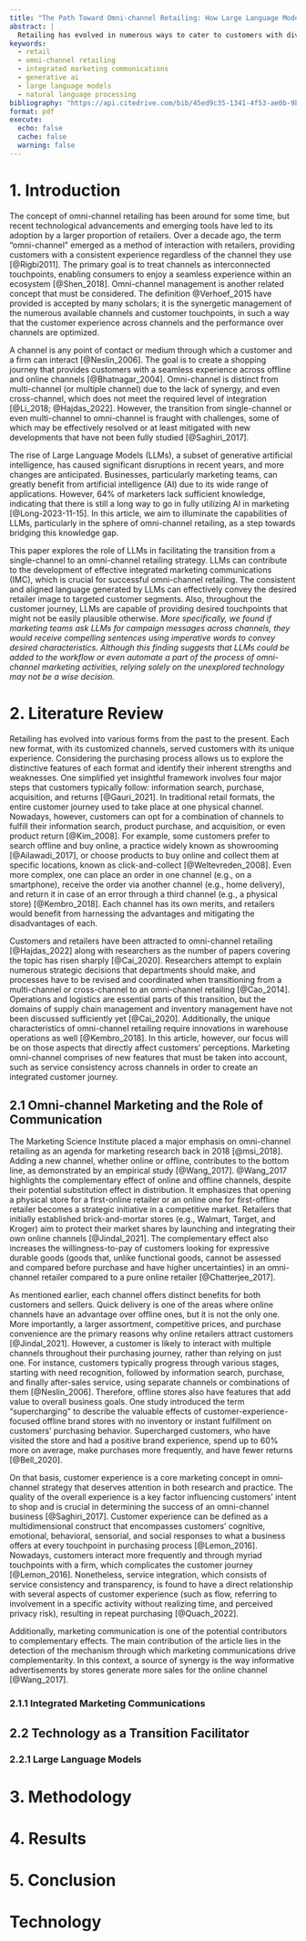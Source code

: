 ```yaml
---
title: "The Path Toward Omni-channel Retailing: How Large Language Model Facilitates Marketing Processes"
abstract: |
  Retailing has evolved in numerous ways to cater to customers with diverse needs and shopping behaviors. The products offered by a retailer can be accessed through various channels, such as traditional physical stores, websites, or mobile applications. However, the latest strategy, known as omni-channel retailing, emphasizes the customer journey rather than individual channels. This article reviews the characteristics of omni-channel retailing, focusing specifically on its unique marketing aspects and operations. We then explore the potential contributions of Large Language Models (LLMs) in achieving greater consistency and integration across channels, ultimately enhancing the customer experience. *findings*...
keywords: 
  - retail
  - omni-channel retailing
  - integrated marketing communications
  - generative ai
  - large language models
  - natural language processing
bibliography: "https://api.citedrive.com/bib/45ed9c35-1341-4f53-ae0b-9bd087b2ebcd/references.bib?x=eyJpZCI6ICI0NWVkOWMzNS0xMzQxLTRmNTMtYWUwYi05YmQwODdiMmViY2QiLCAidXNlciI6ICIzNzQ2IiwgInNpZ25hdHVyZSI6ICI4YmYxNmFiZjZjNzdjYjExYWRhNGVmNjNhZGQ0OWU2NGE3OGY5NjAzMzQwN2ZhMDZiZmI0ZDFlZDA4MDQwMjljIn0=/bibliography.bib"
format: pdf
execute: 
  echo: false
  cache: false
  warning: false
---
```


# 1. Introduction
The concept of omni-channel retailing has been around for some time, but recent technological advancements and emerging tools have led to its adoption by a larger proportion of retailers. Over a decade ago, the term “omni-channel” emerged as a method of interaction with retailers, providing customers with a consistent experience regardless of the channel they use [@Rigbi2011]. The primary goal is to treat channels as interconnected touchpoints, enabling consumers to enjoy a seamless experience within an ecosystem [@Shen_2018]. Omni-channel management is another related concept that must be considered. The definition @Verhoef_2015 have provided is accepted by many scholars; it is the synergetic management of the numerous available channels and customer touchpoints, in such a way that the customer experience across channels and the performance over channels are optimized. 

A channel is any point of contact or medium through which a customer and a firm can interact [@Neslin_2006]. The goal is to create a shopping journey that provides customers with a seamless experience across offline and online channels [@Bhatnagar_2004]. Omni-channel is distinct from multi-channel (or multiple channel) due to the lack of synergy, and even cross-channel, which does not meet the required level of integration [@Li_2018; @Hajdas_2022]. However, the transition from single-channel or even multi-channel to omni-channel is fraught with challenges, some of which may be effectively resolved or at least mitigated with new developments that have not been fully studied [@Saghiri_2017].

The rise of Large Language Models (LLMs), a subset of generative artificial intelligence, has caused significant disruptions in recent years, and more changes are anticipated. Businesses, particularly marketing teams, can greatly benefit from artificial intelligence (AI) due to its wide range of applications. However, 64% of marketers lack sufficient knowledge, indicating that there is still a long way to go in fully utilizing AI in marketing [@Long-2023-11-15]. In this article, we aim to illuminate the capabilities of LLMs, particularly in the sphere of omni-channel retailing, as a step towards bridging this knowledge gap.

This paper explores the role of LLMs in facilitating the transition from a single-channel to an omni-channel retailing strategy. LLMs can contribute to the development of effective integrated marketing communications (IMC), which is crucial for successful omni-channel retailing. The consistent and aligned language generated by LLMs can effectively convey the desired retailer image to targeted customer segments. Also, throughout the customer journey, LLMs are capable of providing desired touchpoints that might not be easily plausible otherwise. *More specifically, we found if marketing teams ask LLMs for campaign messages across channels, they would receive compelling sentences using imperative words to convey desired characteristics. Although this finding suggests that LLMs could be added to the workflow or even automate a part of the process of omni-channel marketing activities, relying solely on the unexplored technology may not be a wise decision.*

# 2. Literature Review
Retailing has evolved into various forms from the past to the present. Each new format, with its customized channels, served customers with its unique experience. Considering the purchasing process allows us to explore the distinctive features of each format and identify their inherent strengths and weaknesses. One simplified yet insightful framework involves four major steps that customers typically follow: information search, purchase, acquisition, and returns [@Gauri_2021]. In traditional retail formats, the entire customer journey used to take place at one physical channel. Nowadays, however, customers can opt for a combination of channels to fulfill their information search, product purchase, and acquisition, or even product return [@Kim_2008]. For example, some customers prefer to search offline and buy online, a practice widely known as showrooming [@Ailawadi_2017], or choose products to buy online and collect them at specific locations, known as click-and-collect [@Weltevreden_2008]. Even more complex, one can place an order in one channel (e.g., on a smartphone), receive the order via another channel (e.g., home delivery), and return it in case of an error through a third channel (e.g., a physical store) [@Kembro_2018]. Each channel has its own merits, and retailers would benefit from harnessing the advantages and mitigating the disadvantages of each.

Customers and retailers have been attracted to omni-channel retailing [@Hajdas_2022] along with researchers as the number of papers covering the topic has risen sharply [@Cai_2020]. Researchers attempt to explain numerous strategic decisions that departments should make, and processes have to be revised and coordinated when transitioning from a multi-channel or cross-channel to an omni-channel retailing [@Cao_2014]. Operations and logistics are essential parts of this transition, but the domains of supply chain management and inventory management have not been discussed sufficiently yet [@Cai_2020]. Additionally, the unique characteristics of omni-channel retailing require innovations in warehouse operations as well [@Kembro_2018]. In this article, however, our focus will be on those aspects that directly affect customers' perceptions. Marketing omni-channel comprises of new features that must be taken into account, such as service consistency across channels in order to create an integrated customer journey.

## 2.1 Omni-channel Marketing and the Role of Communication
The Marketing Science Institute placed a major emphasis on omni-channel retailing as an agenda for marketing research back in 2018 [@msi_2018]. Adding a new channel, whether online or offline, contributes to the bottom line, as demonstrated by an empirical study [@Wang_2017]. @Wang_2017 highlights the complementary effect of online and offline channels, despite their potential substitution effect in distribution. It emphasizes that opening a physical store for a first-online retailer or an online one for first-offline retailer becomes a strategic initiative in a competitive market. Retailers that initially established brick-and-mortar stores (e.g., Walmart, Target, and Kroger) aim to protect their market shares by launching and integrating their own online channels [@Jindal_2021]. The complementary effect also increases the willingness-to-pay of customers looking for expressive durable goods (goods that, unlike functional goods, cannot be assessed and compared before purchase and have higher uncertainties) in an omni-channel retailer compared to a pure online retailer [@Chatterjee_2017].

As mentioned earlier, each channel offers distinct benefits for both customers and sellers. Quick delivery is one of the areas where online channels have an advantage over offline ones, but it is not the only one. More importantly, a larger assortment, competitive prices, and purchase convenience are the primary reasons why online retailers attract customers [@Jindal_2021]. However, a customer is likely to interact with multiple channels throughout their purchasing journey, rather than relying on just one. For instance, customers typically progress through various stages, starting with need recognition, followed by information search, purchase, and finally after-sales service, using separate channels or combinations of them [@Neslin_2006]. Therefore, offline stores also have features that add value to overall business goals. One study introduced the term "supercharging" to describe the valuable effects of customer-experience-focused offline brand stores with no inventory or instant fulfillment on customers' purchasing behavior. Supercharged customers, who have visited the store and had a positive brand experience, spend up to 60% more on average, make purchases more frequently, and have fewer returns [@Bell_2020].

On that basis, customer experience is a core marketing concept in omni-channel strategy that deserves attention in both research and practice. The quality of the overall experience is a key factor influencing customers' intent to shop and is crucial in determining the success of an omni-channel business [@Saghiri_2017]. Customer experience can be defined as a multidimensional construct that encompasses customers' cognitive, emotional, behavioral, sensorial, and social responses to what a business offers at every touchpoint in purchasing process [@Lemon_2016]. Nowadays, customers interact more frequently and through myriad touchpoints with a firm, which complicates the customer journey [@Lemon_2016]. Nonetheless, service integration, which consists of service consistency and transparency, is found to have a direct relationship with several aspects of customer experience (such as flow, referring to involvement in a specific activity without realizing time, and perceived privacy risk), resulting in repeat purchasing [@Quach_2022].

Additionally, marketing communication is one of the potential contributors to complementary effects. The main contribution of the article lies in the detection of the mechanism through which marketing communications drive complementarity. In this context, a source of synergy is the way informative advertisements by stores generate more sales for the online channel [@Wang_2017].

### 2.1.1 Integrated Marketing Communications

## 2.2 Technology as a Transition Facilitator
### 2.2.1 Large Language Models

# 3. Methodology
# 4. Results
# 5. Conclusion

# Technology


